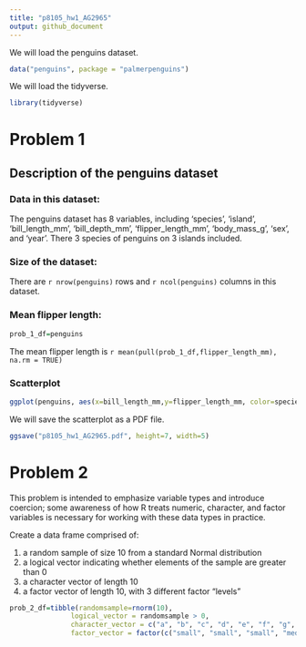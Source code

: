 ```yaml
---
title: "p8105_hw1_AG2965"
output: github_document
---
```


We will load the penguins dataset.
```r
data("penguins", package = "palmerpenguins")
```

We will load the tidyverse. 
```r
library(tidyverse)
```
# Problem 1
## Description of the penguins dataset
### Data in this dataset:

The penguins dataset has 8 variables, including 'species', 'island', 'bill_length_mm', 'bill_depth_mm', 'flipper_length_mm', 'body_mass_g', 'sex', and 'year'. There 3 species of penguins on 3 islands included.

### Size of the dataset:
There are `r nrow(penguins)` rows and `r ncol(penguins)` columns in this dataset. 

### Mean flipper length:
```r
prob_1_df=penguins
```

The mean flipper length is `r mean(pull(prob_1_df,flipper_length_mm), na.rm = TRUE)`

### Scatterplot

```r
ggplot(penguins, aes(x=bill_length_mm,y=flipper_length_mm, color=species)) + geom_point()
```

We will save the scatterplot as a PDF file. 
```r
ggsave("p8105_hw1_AG2965.pdf", height=7, width=5)
```

# Problem 2
This problem is intended to emphasize variable types and introduce coercion; some awareness of how R treats numeric, character, and factor variables is necessary for working with these data types in practice.

Create a data frame comprised of:

1) a random sample of size 10 from a standard Normal distribution
2) a logical vector indicating whether elements of the sample are greater than 0
3) a character vector of length 10
4) a factor vector of length 10, with 3 different factor “levels”


```r
prob_2_df=tibble(randomsample=rnorm(10),
               logical_vector = randomsample > 0,
               character_vector = c("a", "b", "c", "d", "e", "f", "g", "h", "i", "j" ),
               factor_vector = factor(c("small", "small", "small", "medium", "medium", "medium", "large", "large", "large", "large")))
```
